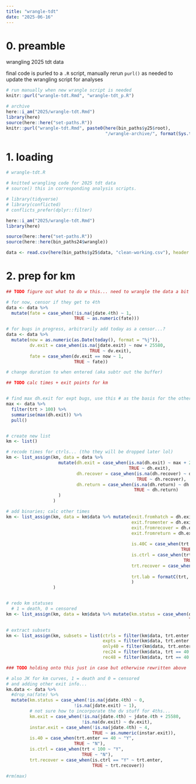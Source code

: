 ```yaml
---
title: "wrangle-tdt"
date: "2025-06-16"
---
```


# 0. preamble

wrangling 2025 tdt data

final code is purled to a `.R` script, manually rerun `purl()` as needed to update the wrangling script for analyses

```r
# run manually when new wrangle script is needed
knitr::purl("wrangle-tdt.Rmd", "wrangle-tdt_p.R")

# archive
here::i_am("2025/wrangle-tdt.Rmd")
library(here)
source(here::here("set-paths.R"))
knitr::purl("wrangle-tdt.Rmd", paste0(here(bin_paths$y25$root), 
                                      "/wrangle-archive/", format(Sys.time(), "%y%m%d"), "_wrangle-tdt_p.R"))
```


# 1. loading

```r
# wrangle-tdt.R

# knitted wrangling code for 2025 tdt data
# source() this in corresponding analysis scripts.
```

```r
# library(tidyverse)
# library(conflicted)
# conflicts_prefer(dplyr::filter)

here::i_am("2025/wrangle-tdt.Rmd")
library(here)

source(here::here("set-paths.R"))
source(here::here(bin_paths24$wrangle))
```

```r
data <- read.csv(here(bin_paths$y25$data, "clean-working.csv"), header = TRUE)
```

# 2. prep for km

```r
## TODO figure out what to do w this... need to wrangle the data a bit tho (see below section)

# for now, censor if they get to 4th
data <- data %>%
  mutate(fate = case_when(!is.na(jdate.4th) ~ 1,
                          TRUE ~ as.numeric(fate)))

# for bugs in progress, arbitrarily add today as a censor...?
data <- data %>%
  mutate(now = as.numeric(as.Date(today(), format = "%j")),
         dv.exit = case_when(is.na(jdate.exit) ~ now + 25580,
                                TRUE ~ dv.exit),
         fate = case_when(dv.exit == now ~ 1,
                          TRUE ~ fate))

# change duration to when entered (aka subtr out the buffer)

```

```r
## TODO calc times + exit points for km


# find max dh.exit for expt bugs, use this # as the basis for the others (add +1 to it?)
max <- data %>%
  filter(trt > 100) %>%
  summarise(max(dh.exit)) %>%
  pull()


# create new list
km <- list()

# recode times for ctrls... (tho they will be dropped later lol)
km <- list_assign(km, data = data %>%
                    mutate(dh.exit = case_when(is.na(dh.exit) ~ max + 2,
                                               TRUE ~ dh.exit),
                           dh.recover = case_when(is.na(dh.recover) ~ dh.enter,
                                                  TRUE ~ dh.recover),
                           dh.return = case_when(is.na(dh.return) ~ dh.enter,
                                                 TRUE ~ dh.return)
                    )
                  )

# add binaries; calc other times
km <- list_assign(km, data = km$data %>% mutate(exit.fromhatch = dh.exit - dh.hatch,
                                                exit.fromenter = dh.exit - dh.enter,
                                                exit.fromrecover = dh.exit - dh.recover,
                                                exit.fromreturn = dh.exit - dh.return,
                                                
                                                is.40C = case_when(trt.enter == 40 ~ "Y",
                                                                   TRUE ~ "N"),
                                                is.ctrl = case_when(trt < 100 ~ "Y",
                                                                    TRUE ~ "N"),
                                                trt.recover = case_when(is.na(trt.recover) ~ trt.enter,
                                                                        TRUE ~ trt.recover),
                                                trt.lab = formatC(trt, width = 3, flag = "0")
                                                )
                  )


# redo km statuses
  # 1 = death, 0 = censored
km <- list_assign(km, data = km$data %>% mutate(km.status = case_when(dh.exit > max ~ 0,
                                                                      TRUE ~ 1)))

# extract subsets
km <- list_assign(km, subsets = list(ctrls = filter(km$data, trt.enter == trt.recover),
                                     expts = filter(km$data, trt.enter != trt.recover),
                                     only40 = filter(km$data, trt.enter == 40),
                                     rec24 = filter(km$data, trt == 40 | trt.duration == 24),
                                     rec48 = filter(km$data, trt == 40 | trt.duration == 48)))


```



```r

### TODO holding onto this just in case but otherwise rewritten above

# also JK for km curves, 1 = death and 0 = censored
# and adding other exit info...
km.data <- data %>% 
  #drop_na(fate) %>%
  mutate(km.status = case_when(!is.na(jdate.4th) ~ 0,
                          !is.na(jdate.exit) ~ 1),
         # not sure how to incorporate the dv stuff for 4ths...
         km.exit = case_when(!is.na(jdate.4th) ~ jdate.4th + 25580,
                             !is.na(dv.exit) ~ dv.exit),
         instar.exit = case_when(!is.na(jdate.4th) ~ 4,
                                 TRUE ~ as.numeric(instar.exit)),
         is.40 = case_when(trt.enter == 40 ~ "Y",
                          TRUE ~ "N"),
         is.ctrl = case_when(trt < 100 ~ "Y",
                             TRUE ~ "N"),
         trt.recover = case_when(is.ctrl == "Y" ~ trt.enter,
                                 TRUE ~ trt.recover))
```


```r
#rm(max)

```


